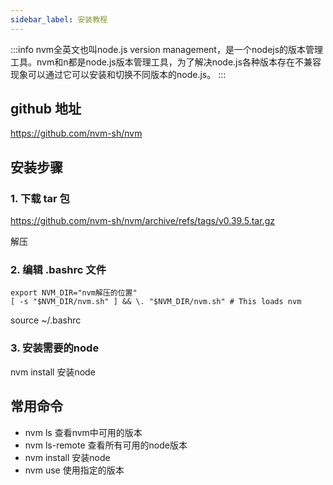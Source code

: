 ```yaml
---
sidebar_label: 安装教程
---
```


:::info
  nvm全英文也叫node.js version management，是一个nodejs的版本管理工具。nvm和n都是node.js版本管理工具，为了解决node.js各种版本存在不兼容现象可以通过它可以安装和切换不同版本的node.js。
:::

## github 地址
https://github.com/nvm-sh/nvm

## 安装步骤
### 1. 下载 tar 包
https://github.com/nvm-sh/nvm/archive/refs/tags/v0.39.5.tar.gz

解压

### 2. 编辑 .bashrc 文件

```shell
export NVM_DIR="nvm解压的位置"
[ -s "$NVM_DIR/nvm.sh" ] && \. "$NVM_DIR/nvm.sh" # This loads nvm
```

source ~/.bashrc


### 3. 安装需要的node
nvm install <version> 安装node



## 常用命令
- nvm ls  查看nvm中可用的版本
- nvm ls-remote 查看所有可用的node版本
- nvm install <version> 安装node
- nvm use <version> 使用指定的版本



